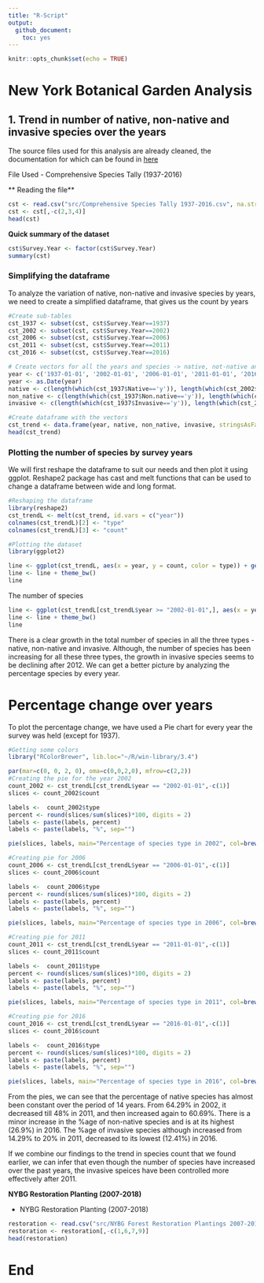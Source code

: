 ```yaml
---
title: "R-Script"
output: 
  github_document:
    toc: yes
---
```


```r
knitr::opts_chunk$set(echo = TRUE)
```

# New York Botanical Garden Analysis

## 1. Trend in number of native, non-native and invasive species over the years

The source files used for this analysis are already cleaned, the documentation for which can be found in [here](Deliverables/4%20Data%20Cleaning/Data%20Cleaning.md)

File Used - Comprehensive Species Tally (1937-2016)

** Reading the file**
```r
cst <- read.csv("src/Comprehensive Species Tally 1937-2016.csv", na.strings = "na")
cst <- cst[,-c(2,3,4)]
head(cst)
```

**Quick summary of the dataset**
```r
cst$Survey.Year <- factor(cst$Survey.Year)
summary(cst)
```

### Simplifying the dataframe
To analyze the variation of native, non-native and invasive species by years, we need to create a simplified dataframe, that gives us the count by years

```r
#Create sub-tables
cst_1937 <- subset(cst, cst$Survey.Year==1937)
cst_2002 <- subset(cst, cst$Survey.Year==2002)
cst_2006 <- subset(cst, cst$Survey.Year==2006)
cst_2011 <- subset(cst, cst$Survey.Year==2011)
cst_2016 <- subset(cst, cst$Survey.Year==2016)

# Create vectors for all the years and species -> native, not-native and invasive
year <- c('1937-01-01', '2002-01-01', '2006-01-01', '2011-01-01', '2016-01-01')
year <- as.Date(year)
native <- c(length(which(cst_1937$Native=='y')), length(which(cst_2002$Native=='y')), length(which(cst_2006$Native=='y')), length(which(cst_2011$Native=='y')), length(which(cst_2016$Native=='y')))
non_native <- c(length(which(cst_1937$Non.native=='y')), length(which(cst_2002$Non.native=='y')), length(which(cst_2006$Non.native=='y')), length(which(cst_2011$Non.native=='y')), length(which(cst_2016$Non.native=='y')))
invasive <- c(length(which(cst_1937$Invasive=='y')), length(which(cst_2002$Invasive=='y')), length(which(cst_2006$Invasive=='y')), length(which(cst_2011$Invasive=='y')), length(which(cst_2016$Invasive=='y')))

#Create dataframe with the vectors
cst_trend <- data.frame(year, native, non_native, invasive, stringsAsFactors = FALSE)
head(cst_trend)
```

### Plotting the number of species by survey years
We will first reshape the dataframe to suit our needs and then plot it using ggplot. Reshape2 package has cast and melt functions that can be used to change a dataframe between wide and long format.
```r
#Reshaping the dataframe
library(reshape2)
cst_trendL <- melt(cst_trend, id.vars = c("year"))
colnames(cst_trendL)[2] <- "type"
colnames(cst_trendL)[3] <- "count"

#Plotting the dataset
library(ggplot2)

line <- ggplot(cst_trendL, aes(x = year, y = count, color = type)) + geom_line(size=1) + geom_point(size=2)+ ggtitle("Species Count from 1937 to 2016") + labs(x="Years", y="Species Count")
line <- line + theme_bw()
line
```

The number of species

```r
line <- ggplot(cst_trendL[cst_trendL$year >= "2002-01-01",], aes(x = year, y = count, color = type)) + geom_line(size=1) + geom_point(size=2) + ggtitle("Species Count from 2002 to 2016") + labs(x="Years", y="Species Count")
line <- line + theme_bw()
line
```

There is a clear growth in the total number of species in all the three types - native, non-native and invasive. Although, the number of species has been increasing for all these three types, the growth in invasive species seems to be declining after 2012. We can get a better picture by analyzing the percentage species by every year.

# Percentage change over years
To plot the percentage change, we have used a Pie chart for every year the survey was held (except for 1937).

```r
#Getting some colors
library("RColorBrewer", lib.loc="~/R/win-library/3.4")

par(mar=c(0, 0, 2, 0), oma=c(0,0,2,0), mfrow=c(2,2))
#Creating the pie for the year 2002
count_2002 <- cst_trendL[cst_trendL$year == "2002-01-01",-c(1)]
slices <- count_2002$count

labels <-  count_2002$type
percent <- round(slices/sum(slices)*100, digits = 2)
labels <- paste(labels, percent)
labels <- paste(labels, "%", sep="")

pie(slices, labels, main="Percentage of species type in 2002", col=brewer.pal(length(labels),"Pastel1"))

#Creating pie for 2006
count_2006 <- cst_trendL[cst_trendL$year == "2006-01-01",-c(1)]
slices <- count_2006$count

labels <-  count_2006$type
percent <- round(slices/sum(slices)*100, digits = 2)
labels <- paste(labels, percent)
labels <- paste(labels, "%", sep="")

pie(slices, labels, main="Percentage of species type in 2006", col=brewer.pal(length(labels),"Pastel1"))

#Creating pie for 2011
count_2011 <- cst_trendL[cst_trendL$year == "2011-01-01",-c(1)]
slices <- count_2011$count

labels <-  count_2011$type
percent <- round(slices/sum(slices)*100, digits = 2)
labels <- paste(labels, percent)
labels <- paste(labels, "%", sep="")

pie(slices, labels, main="Percentage of species type in 2011", col=brewer.pal(length(labels),"Pastel1"))

#Creating pie for 2016
count_2016 <- cst_trendL[cst_trendL$year == "2016-01-01",-c(1)]
slices <- count_2016$count

labels <-  count_2016$type
percent <- round(slices/sum(slices)*100, digits = 2)
labels <- paste(labels, percent)
labels <- paste(labels, "%", sep="")

pie(slices, labels, main="Percentage of species type in 2016", col=brewer.pal(length(labels),"Pastel1"))

```

From the pies, we can see that the percentage of native species has almost been constant over the period of 14 years. From 64.29% in 2002, it decreased till 48% in 2011, and then increased again to 60.69%. There is a minor increase in the %age of non-native species and is at its highest (26.9%) in 2016. The %age of invasive species although increased from 14.29% to 20% in 2011, decreased to its lowest (12.41%) in 2016.

If we combine our findings to the trend in species count that we found earlier, we can infer that even though the number of species have increased over the past years, the invasive speices have been controlled more effectively after 2011.

**NYBG Restoration Planting (2007-2018)**

* NYBG Restoration Planting (2007-2018)

```r
restoration <- read.csv("src/NYBG Forest Restoration Plantings 2007-2018.csv")
restoration <- restoration[,-c(1,6,7,9)]
head(restoration)
```

# End